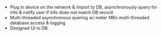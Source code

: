 - Plug in device on the network & import to DB, asynchronously query for info & notify user if info does not match DB record
- Multi-threaded asynchronous quering w/ meter MBs multi-threaded database access & logging
- Designed UI to DB